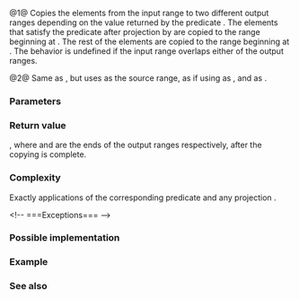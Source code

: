 {{cpp/ranges/title|partition_copy|partition_copy_result}}
{{cpp/algorithm/ranges/navbar}}
{{dcl begin}}
{{dcl header|algorithm}}
{{dcl h|Call signature}}
{{dcl|since=c++20|num=1|1=
template&lt; std::input_iterator I, std::sentinel_for&lt;I&gt; S,
          std::weakly_incrementable O1, std::weakly_incrementable O2,
          class Proj = std::identity,
          std::indirect_unary_predicate&lt;std::projected&lt;I, Proj&gt;&gt; Pred &gt;
requires std::indirectly_copyable&lt;I, O1&gt; &amp;&amp;
         std::indirectly_copyable&lt;I, O2&gt;
constexpr partition_copy_result&lt;I, O1, O2&gt;
    partition_copy( I first, S last, O1 out_true, O2 out_false,
                    Pred pred, Proj proj = {} );
}}
{{dcl|since=c++20|num=2|1=
template&lt; ranges::input_range R,
          std::weakly_incrementable O1, std::weakly_incrementable O2,
          class Proj = std::identity,
          std::indirect_unary_predicate&lt;std::projected&lt;iterator_t&lt;R&gt;, Proj&gt;&gt; Pred &gt;
requires std::indirectly_copyable&lt;ranges::iterator_t&lt;R&gt;, O1&gt; &amp;&amp;
         std::indirectly_copyable&lt;ranges::iterator_t&lt;R&gt;, O2&gt;
constexpr partition_copy_result&lt;ranges::borrowed_iterator_t&lt;R&gt;, O1, O2&gt;
    partition_copy( R&amp;&amp; r, O1 out_true, O2 out_false,
                    Pred pred, Proj proj = {} );
}}
{{dcl h|Helper types}}
{{dcl|num=3|since=c++20|1=
template&lt; class I, class O1, class O2 &gt;
using partition_copy_result = ranges::in_out_out_result&lt;I, O1, O2&gt;;
}}
{{dcl end}}

@1@ Copies the elements from the input range {{range|first|last}} to two different output ranges depending on the value returned by the predicate {{c|pred}}. The elements that satisfy the predicate {{c|pred}} after projection by {{c|proj}} are copied to the range beginning at {{c|out_true}}. The rest of the elements are copied to the range beginning at {{c|out_false}}. The behavior is undefined if the input range overlaps either of the output ranges.

@2@ Same as {{v|1}}, but uses {{c|r}} as the source range, as if using {{c|ranges::begin(r)}} as {{c|first}}, and {{c|ranges::end(r)}} as {{c|last}}.

{{cpp/ranges/niebloid}}

===Parameters===
{{par begin}}
{{par|first, last|the input range of elements to copy from}}
{{par|r|the input range of elements to copy from}}
{{par|out_true|the beginning of the output range for the elements that satisfy {{c|pred}}}}
{{par|out_false|the beginning of the output range for the elements that do not satisfy {{c|pred}}}}
{{par|pred|predicate to apply to the projected elements}}
{{par|proj|projection to apply to the elements}}
{{par end}}

===Return value===
{{c|{last, o1, o2} }}, where {{tt|o1}} and {{tt|o2}} are the ends of the output ranges respectively, after the copying is complete.

===Complexity===
Exactly {{c|ranges::distance(first, last)}} applications of the corresponding predicate {{c|comp}} and any projection {{c|proj}}.

&lt;!-- ===Exceptions=== --&gt;
===Possible implementation===
{{eq fun|1=
struct partition_copy_fn
{
    template&lt;std::input_iterator I, std::sentinel_for&lt;I&gt; S,
             std::weakly_incrementable O1, std::weakly_incrementable O2,
             class Proj = std::identity, std::indirect_unary_predicate&lt;
             std::projected&lt;I, Proj&gt;&gt; Pred&gt;
    requires std::indirectly_copyable&lt;I, O1&gt; &amp;&amp; std::indirectly_copyable&lt;I, O2&gt;
    constexpr ranges::partition_copy_result&lt;I, O1, O2&gt;
        operator()(I first, S last, O1 out_true, O2 out_false,
                   Pred pred, Proj proj = {}) const
    {
        for (; first != last; ++first)
            if (!!std::invoke(pred, std::invoke(proj, *first)))
                *out_true = *first, ++out_true;
            else
                *out_false = *first, ++out_false;
        return {std::move(first), std::move(out_true), std::move(out_false)};
    }

    template&lt;ranges::input_range R,
             std::weakly_incrementable O1, std::weakly_incrementable O2,
             class Proj = std::identity,
             std::indirect_unary_predicate&lt;std::projected&lt;iterator_t&lt;R&gt;, Proj&gt;&gt; Pred&gt;
    requires std::indirectly_copyable&lt;ranges::iterator_t&lt;R&gt;, O1&gt; &amp;&amp;
             std::indirectly_copyable&lt;ranges::iterator_t&lt;R&gt;, O2&gt;
    constexpr ranges::partition_copy_result&lt;ranges::borrowed_iterator_t&lt;R&gt;, O1, O2&gt;
        operator()(R&amp;&amp; r, O1 out_true, O2 out_false, Pred pred, Proj proj = {}) const
    {
        return (*this)(ranges::begin(r), ranges::end(r), std::move(out_true),
                       std::move(out_false), std::move(pred), std::move(proj));
    }
};

inline constexpr partition_copy_fn partition_copy {};
}}

===Example===
{{example|code=
#include &lt;algorithm&gt;
#include &lt;cctype&gt;
#include &lt;iostream&gt;
#include &lt;iterator&gt;
#include &lt;vector&gt;

int main()
{
    const auto in = {'N', '3', 'U', 'M', '1', 'B', '4', 'E', '1', '5', 'R', '9'};

    std::vector&lt;int&gt; o1(size(in)), o2(size(in));

    auto pred = [](char c) { return std::isalpha(c); };

    auto ret = std::ranges::partition_copy(in, o1.begin(), o2.begin(), pred);

    std::ostream_iterator&lt;char&gt; cout {std::cout, " "};
    std::cout &lt;&lt; "in = ";
    std::ranges::copy(in, cout);
    std::cout &lt;&lt; "\no1 = ";
    std::copy(o1.begin(), ret.out1, cout);
    std::cout &lt;&lt; "\no2 = ";
    std::copy(o2.begin(), ret.out2, cout);
    std::cout &lt;&lt; '\n';
}
|output=
in = N 3 U M 1 B 4 E 1 5 R 9
o1 = N U M B E R
o2 = 3 1 4 1 5 9
}}

===See also===
{{dsc begin}}
{{dsc inc|cpp/algorithm/ranges/dsc partition}}
{{dsc inc|cpp/algorithm/ranges/dsc stable_partition}}
{{dsc inc|cpp/algorithm/ranges/dsc copy}}
{{dsc inc|cpp/algorithm/ranges/dsc remove_copy}}
{{dsc inc|cpp/algorithm/dsc partition_copy}}
{{dsc end}}

{{langlinks|de|es|fr|it|ja|pt|ru|zh}}